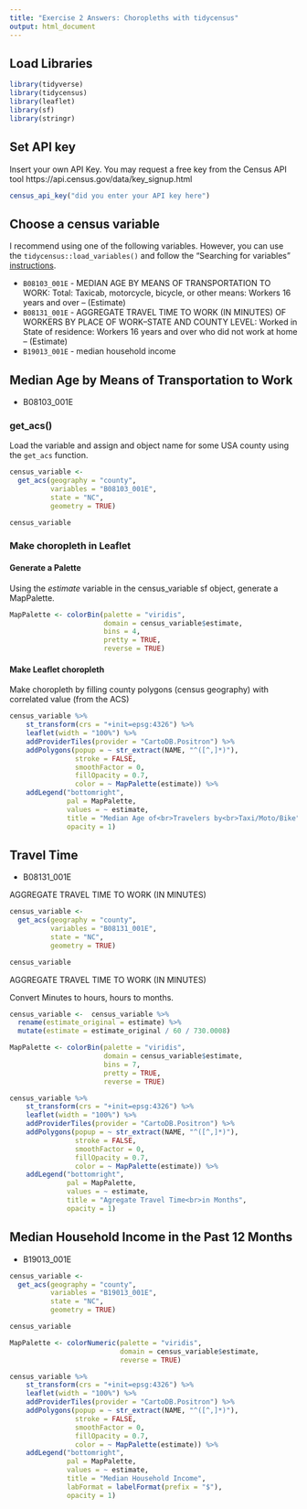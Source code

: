 ```yaml
---
title: "Exercise 2 Answers: Choropleths with tidycensus"
output: html_document
---
```


## Load Libraries
```r
library(tidyverse)
library(tidycensus)
library(leaflet)
library(sf)
library(stringr)
```

## Set API key

Insert your own API Key.  You may request a free key from the Census API tool https://api.census.gov/data/key_signup.html

```r
census_api_key("did you enter your API key here")
```

## Choose a census variable

I recommend using one of the following variables.  However, you can use the `tidycensus::load_variables()` and follow the "Searching for variables" [instructions](https://walkerke.github.io/tidycensus/articles/basic-usage.html#searching-for-variables). 

- `B08103_001E` - MEDIAN AGE BY MEANS OF TRANSPORTATION TO WORK: Total: Taxicab, motorcycle, bicycle, or other means: Workers 16 years and over -- (Estimate)
- `B08131_001E`	- AGGREGATE TRAVEL TIME TO WORK (IN MINUTES) OF WORKERS BY PLACE OF WORK--STATE AND COUNTY LEVEL: Worked in State of residence: Workers 16 years and over who did not work at home -- (Estimate)
- `B19013_001E` - median household income




## Median Age by Means of Transportation to Work

- B08103_001E

### get_acs()

Load the variable and assign and object name for some USA county using the `get_acs` function.

```r
census_variable <- 
  get_acs(geography = "county",
          variables = "B08103_001E",
          state = "NC",
          geometry = TRUE)

census_variable
```




### Make choropleth in Leaflet


#### Generate a Palette
Using the *estimate* variable in the census_variable sf object, generate a MapPalette.

```r
MapPalette <- colorBin(palette = "viridis",
                       domain = census_variable$estimate,
                       bins = 4,
                       pretty = TRUE,
                       reverse = TRUE)
```


#### Make Leaflet choropleth

Make choropleth by filling county polygons (census geography) with correlated value (from the ACS)


```r
census_variable %>%
    st_transform(crs = "+init=epsg:4326") %>%
    leaflet(width = "100%") %>%
    addProviderTiles(provider = "CartoDB.Positron") %>%
    addPolygons(popup = ~ str_extract(NAME, "^([^,]*)"),
                stroke = FALSE,
                smoothFactor = 0,
                fillOpacity = 0.7,
                color = ~ MapPalette(estimate)) %>%
    addLegend("bottomright", 
              pal = MapPalette, 
              values = ~ estimate,
              title = "Median Age of<br>Travelers by<br>Taxi/Moto/Bike",
              opacity = 1)
```


## Travel Time

- B08131_001E

AGGREGATE TRAVEL TIME TO WORK (IN MINUTES)

```r
census_variable <- 
  get_acs(geography = "county",
          variables = "B08131_001E",
          state = "NC",
          geometry = TRUE)

census_variable
```

AGGREGATE TRAVEL TIME TO WORK (IN MINUTES)

Convert Minutes to hours, hours to months.

```r
census_variable <-  census_variable %>% 
  rename(estimate_original = estimate) %>% 
  mutate(estimate = estimate_original / 60 / 730.0008)

```


```r
MapPalette <- colorBin(palette = "viridis",
                       domain = census_variable$estimate,
                       bins = 7,
                       pretty = TRUE,
                       reverse = TRUE)
```

```r
census_variable %>%
    st_transform(crs = "+init=epsg:4326") %>%
    leaflet(width = "100%") %>%
    addProviderTiles(provider = "CartoDB.Positron") %>%
    addPolygons(popup = ~ str_extract(NAME, "^([^,]*)"),
                stroke = FALSE,
                smoothFactor = 0,
                fillOpacity = 0.7,
                color = ~ MapPalette(estimate)) %>%
    addLegend("bottomright", 
              pal = MapPalette, 
              values = ~ estimate,
              title = "Agregate Travel Time<br>in Months",
              opacity = 1)
```



## Median Household Income in the Past 12 Months

- B19013_001E

```r
census_variable <- 
  get_acs(geography = "county",
          variables = "B19013_001E",
          state = "NC",
          geometry = TRUE)

census_variable
```

```r
MapPalette <- colorNumeric(palette = "viridis",
                           domain = census_variable$estimate,
                           reverse = TRUE)
```


```r
census_variable %>%
    st_transform(crs = "+init=epsg:4326") %>%
    leaflet(width = "100%") %>%
    addProviderTiles(provider = "CartoDB.Positron") %>%
    addPolygons(popup = ~ str_extract(NAME, "^([^,]*)"),
                stroke = FALSE,
                smoothFactor = 0,
                fillOpacity = 0.7,
                color = ~ MapPalette(estimate)) %>%
    addLegend("bottomright", 
              pal = MapPalette, 
              values = ~ estimate,
              title = "Median Household Income",
              labFormat = labelFormat(prefix = "$"),
              opacity = 1)
```

